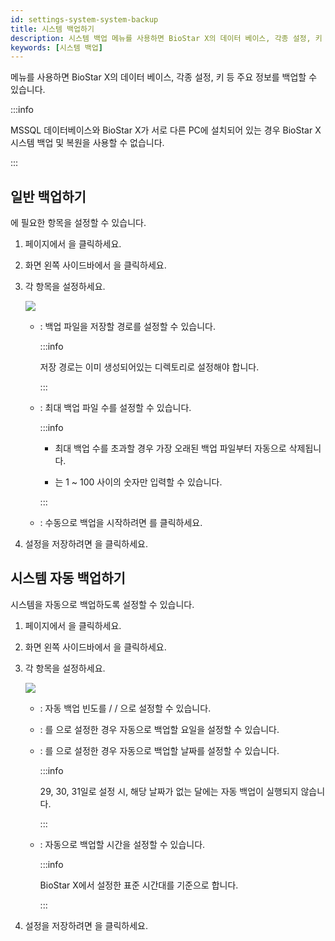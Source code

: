```yaml
---
id: settings-system-system-backup
title: 시스템 백업하기
description: 시스템 백업 메뉴를 사용하면 BioStar X의 데이터 베이스, 각종 설정, 키 등 주요 정보를 백업할 수 있습니다.
keywords: [시스템 백업]
---
```


<Cmd sid="common.backup" product='2' /> 메뉴를 사용하면 BioStar X의 데이터 베이스, 각종 설정, 키 등 주요 정보를 백업할 수 있습니다.

:::info

MSSQL 데이터베이스와 BioStar X가 서로 다른 PC에 설치되어 있는 경우 BioStar X 시스템 백업 및 복원을 사용할 수 없습니다.

:::

## 일반 백업하기

<Cmd sid="common.backup" product='2' />에 필요한 항목을 설정할 수 있습니다.

1. <Cmd sid='shell.header.launcher' /> 페이지에서 <Cmd sid='shell.header.setting' />을 클릭하세요.

1. 화면 왼쪽 사이드바에서 <Cmd sid="common.backup" product='2' />을 클릭하세요.

1. 각 항목을 설정하세요.

    <Image src='/img/biostarx-settings-system-system-backup-general.png' className='none' />

    * <Cmd sid="backup.filePath" product='2' />: 백업 파일을 저장할 경로를 설정할 수 있습니다.

        :::info

        저장 경로는 이미 생성되어있는 디렉토리로 설정해야 합니다.

        :::

    * <Cmd sid="backup.numberFileToKeep" product='2' />: 최대 백업 파일 수를 설정할 수 있습니다.

        :::info

        * 최대 백업 수를 초과할 경우 가장 오래된 백업 파일부터 자동으로 삭제됩니다.

        * <Cmd sid="backup.numberFileToKeep" product='2' />는 1 ~ 100 사이의 숫자만 입력할 수 있습니다.

        :::

    * <Cmd sid="backup.backupNow" product='2' />: 수동으로 백업을 시작하려면 <Cmd sid="backup.backupNow" product='2' />를 클릭하세요.

1. 설정을 저장하려면 <Cmd sid="button.apply" product='2' />을 클릭하세요.

## 시스템 자동 백업하기

시스템을 자동으로 백업하도록 설정할 수 있습니다.

1. <Cmd sid='shell.header.launcher' /> 페이지에서 <Cmd sid='shell.header.setting' />을 클릭하세요.

1. 화면 왼쪽 사이드바에서 <Cmd sid="common.backup" product='2' />을 클릭하세요.

1. 각 항목을 설정하세요.

    <Image src='/img/biostarx-settings-system-system-backup-automatic.png' className='none' />

    * <Cmd sid="common.backup.frequency" product='2' />: 자동 백업 빈도를 <Cmd sid="backup.daily" product='2' /> / <Cmd sid="backup.weekly" product='2' /> / <Cmd sid="backup.monthly" product='2' />으로 설정할 수 있습니다.

    * <Cmd sid="backup.day" product='2' />: <Cmd sid="common.backup.frequency" product='2' />를 <Cmd sid="backup.weekly" product='2' />으로 설정한 경우 자동으로 백업할 요일을 설정할 수 있습니다.

    * <Cmd sid="backup.date" product='2' />: <Cmd sid="common.backup.frequency" product='2' />를 <Cmd sid="backup.monthly" product='2' />으로 설정한 경우 자동으로 백업할 날짜를 설정할 수 있습니다.

        :::info

        29, 30, 31일로 설정 시, 해당 날짜가 없는 달에는 자동 백업이 실행되지 않습니다.

        :::

    * <Cmd sid="backup.time" product='2' />: 자동으로 백업할 시간을 설정할 수 있습니다.
    
        :::info

        BioStar X에서 설정한 표준 시간대를 기준으로 합니다.

        :::

1. 설정을 저장하려면 <Cmd sid="button.apply" product='2' />을 클릭하세요.